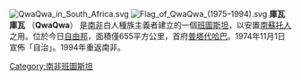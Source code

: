 {{Unreferenced|time=2022-03-20T12:45:38+00:00}}
[[File:QwaQwa_in_South_Africa.svg|right]]
[[File:Flag_of_QwaQwa_(1975–1994).svg|thumbnail]]
'''庫瓦庫瓦''' （'''QwaQwa'''） 是[[南非|南非]]白人種族主義者建立的一個[[班圖斯坦|班圖斯坦]]，以安置[[南蘇托人|南蘇托人]]之用。位於今日[[自由邦_(南非)|自由邦]]，面積僅655平方公里，首府[[普塔代哈巴|普塔代哈巴]]。1974年11月1日宣佈「自治」。1994年重返南非。

[[Category:南非班圖斯坦|Category:南非班圖斯坦]]